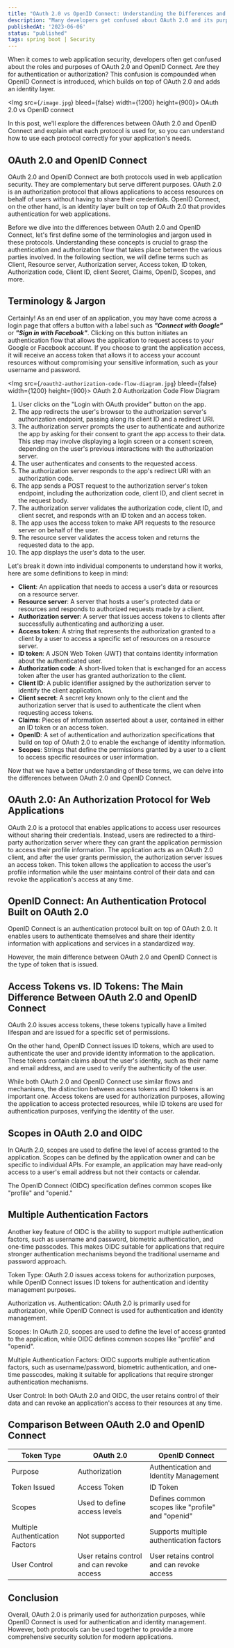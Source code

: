 ```yaml
---
title: "OAuth 2.0 vs OpenID Connect: Understanding the Differences and Use Cases"
description: "Many developers get confused about OAuth 2.0 and its purpose in web application security. Is it for authentication or authorization? The confusion is compounded when OpenID Connect is introduced, which builds on top of OAuth 2.0 and adds an identity layer."
publishedAt: '2023-06-06'
status: "published"
tags: spring boot | Security
---
```


When it comes to web application security, developers often get confused about the roles 
and purposes of OAuth 2.0 and OpenID Connect. Are they for authentication or authorization? 
This confusion is compounded when OpenID Connect is introduced, which builds on top of OAuth 2.0 
and adds an identity layer.

<Img src={`/image.jpg`} bleed={false} width={1200} height={900}>
  OAuth 2.0 vs OpenID connect
</Img>

In this post, we'll explore the differences between OAuth 2.0 and 
OpenID Connect and explain what each protocol is used for, so you can understand how to use each 
protocol correctly for your application's needs.

## OAuth 2.0 and OpenID Connect

OAuth 2.0 and OpenID Connect are both protocols used in web application security. 
They are complementary but serve different purposes. OAuth 2.0 is an authorization 
protocol that allows applications to access resources on behalf of users without 
having to share their credentials. OpenID Connect, on the other hand, is an identity 
layer built on top of OAuth 2.0 that provides authentication for web applications.

Before we dive into the differences between OAuth 2.0 and OpenID Connect, let's first define some of the 
terminologies and jargon used in these protocols. Understanding these concepts is crucial to grasp the 
authentication and authorization flow that takes place between the various parties involved. In the following 
section, we will define terms such as Client, Resource server, Authorization server, Access token, ID token, 
Authorization code, Client ID, client Secret, Claims, OpenID, Scopes, and more.

## Terminology & Jargon

Certainly! As an end user of an application, you may have come across a login page that offers a 
button with a label such as ***"Connect with Google"*** or ***"Sign in with Facebook"***. 
Clicking on this button initiates an authentication flow that allows the application to 
request access to your Google or Facebook account. If you choose to grant the application access, 
it will receive an access token that allows it to access your account resources without 
compromising your sensitive information, such as your username and password.


<Img src={`/oauth2-authorization-code-flow-diagram.jpg`} bleed={false} width={1200} height={900}>
   OAuth 2.0 Authorization Code Flow Diagram
</Img>

1. User clicks on the "Login with OAuth provider" button on the app.
2. The app redirects the user's browser to the authorization server's authorization endpoint, passing along its client ID and a redirect URI.
3. The authorization server prompts the user to authenticate and authorize the app by asking for their consent to grant the app access to their data. This step may involve displaying a login screen or a consent screen, depending on the user's previous interactions with the authorization server.
4. The user authenticates and consents to the requested access.
5. The authorization server responds to the app's redirect URI with an authorization code.
6. The app sends a POST request to the authorization server's token endpoint, including the authorization code, client ID, and client secret in the request body.
7. The authorization server validates the authorization code, client ID, and client secret, and responds with an ID token and an access token.
8. The app uses the access token to make API requests to the resource server on behalf of the user.
9. The resource server validates the access token and returns the requested data to the app.
10. The app displays the user's data to the user.

Let's break it down into individual components to understand how it works, here are some 
definitions to keep in mind:

- **Client**: An application that needs to access a user's data or resources on a resource server.
- **Resource server**: A server that hosts a user's protected data or resources and responds to authorized requests made by a client.
- **Authorization server**: A server that issues access tokens to clients after successfully authenticating and authorizing a user.
- **Access token**: A string that represents the authorization granted to a client by a user to access a specific set of resources on a resource server.
- **ID token**: A JSON Web Token (JWT) that contains identity information about the authenticated user.
- **Authorization code**: A short-lived token that is exchanged for an access token after the user has granted authorization to the client.
- **Client ID**: A public identifier assigned by the authorization server to identify the client application.
- **Client secret**: A secret key known only to the client and the authorization server that is used to authenticate the client when requesting access tokens.
- **Claims**: Pieces of information asserted about a user, contained in either an ID token or an access token.
- **OpenID**: A set of authentication and authorization specifications that build on top of OAuth 2.0 to enable the exchange of identity information.
- **Scopes**: Strings that define the permissions granted by a user to a client to access specific resources or user information.

Now that we have a better understanding of these terms, we can delve into the differences between 
OAuth 2.0 and OpenID Connect.

## OAuth 2.0: An Authorization Protocol for Web Applications

OAuth 2.0 is a protocol that enables applications to access user resources 
without sharing their credentials. Instead, users are redirected to a third-party authorization 
server where they can grant the application permission to access their profile information. 
The application acts as an OAuth 2.0 client, and after the user grants permission, 
the authorization server issues an access token. This token allows the application to access 
the user's profile information while the user maintains control of their data and can revoke 
the application's access at any time.

## OpenID Connect: An Authentication Protocol Built on OAuth 2.0

OpenID Connect is an authentication protocol built on top of OAuth 2.0. It enables users 
to authenticate themselves and share their identity information with applications and 
services in a standardized way.

However, the main difference between OAuth 2.0 and OpenID Connect is the type of token that is issued. 

## Access Tokens vs. ID Tokens: The Main Difference Between OAuth 2.0 and OpenID Connect

OAuth 2.0 issues access tokens, these tokens typically have a limited lifespan and are issued 
for a specific set of permissions.

On the other hand, OpenID Connect issues ID tokens, which are used to authenticate the user and 
provide identity information to the application. These tokens contain claims about the user's identity, 
such as their name and email address, and are used to verify the authenticity of the user.

While both OAuth 2.0 and OpenID Connect use similar flows and mechanisms, the distinction between 
access tokens and ID tokens is an important one. Access tokens are used for authorization purposes, 
allowing the application to access protected resources, while ID tokens are used for authentication purposes, 
verifying the identity of the user.

## Scopes in OAuth 2.0 and OIDC

In OAuth 2.0, scopes are used to define the level of access granted to the application. 
Scopes can be defined by the application owner and can be specific to individual APIs. For example, 
an application may have read-only access to a user's email address but not their contacts or calendar.

The OpenID Connect (OIDC) specification defines common scopes like "profile" and "openid."

## Multiple Authentication Factors

Another key feature of OIDC is the ability to support multiple authentication factors, 
such as username and password, biometric authentication, and one-time passcodes. 
This makes OIDC suitable for applications that require stronger authentication mechanisms beyond 
the traditional username and password approach.

Token Type: OAuth 2.0 issues access tokens for authorization purposes, while OpenID Connect 
issues ID tokens for authentication and identity management purposes.

Authorization vs. Authentication: OAuth 2.0 is primarily used for authorization, while OpenID Connect 
is used for authentication and identity management.

Scopes: In OAuth 2.0, scopes are used to define the level of access granted to the application, while OIDC 
defines common scopes like "profile" and "openid".

Multiple Authentication Factors: OIDC supports multiple authentication factors, such as username/password, 
biometric authentication, and one-time passcodes, making it suitable for applications that require stronger 
authentication mechanisms.

User Control: In both OAuth 2.0 and OIDC, the user retains control of their data and can revoke 
an application's access to their resources at any time.

## Comparison Between OAuth 2.0 and OpenID Connect

| Token Type | OAuth 2.0 | OpenID Connect |
|------------|-----------|----------------|
| Purpose    | Authorization | Authentication and Identity Management |
| Token Issued | Access Token | ID Token |
| Scopes | Used to define access levels | Defines common scopes like "profile" and "openid" |
| Multiple Authentication Factors | Not supported | Supports multiple authentication factors |
| User Control | User retains control and can revoke access | User retains control and can revoke access |

## Conclusion

Overall, OAuth 2.0 is primarily used for authorization purposes, while OpenID Connect is 
used for authentication and identity management. However, both protocols can be used together 
to provide a more comprehensive security solution for modern applications.
